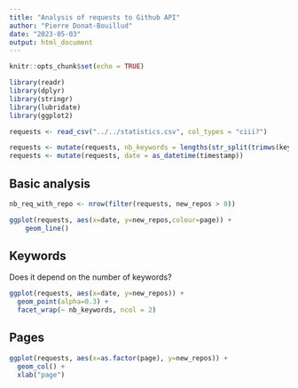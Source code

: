 ```yaml
---
title: "Analysis of requests to Github API"
author: "Pierre Donat-Bouillud"
date: "2023-05-03"
output: html_document
---
```


```r
knitr::opts_chunk$set(echo = TRUE)

library(readr)
library(dplyr)
library(stringr)
library(lubridate)
library(ggplot2)
```

```r
requests <- read_csv("../../statistics.csv", col_types = "ciii?")
```


```r
requests <- mutate(requests, nb_keywords = lengths(str_split(trimws(keyword), " +")), .after=keyword)
requests <- mutate(requests, date = as_datetime(timestamp))
```

## Basic analysis

```r
nb_req_with_repo <- nrow(filter(requests, new_repos > 0))
```

```r
ggplot(requests, aes(x=date, y=new_repos,colour=page)) +
    geom_line()
```

## Keywords

Does it depend on the number of keywords?

```r
ggplot(requests, aes(x=date, y=new_repos)) +
  geom_point(alpha=0.3) +
  facet_wrap(~ nb_keywords, ncol = 2)
```

## Pages

```r
ggplot(requests, aes(x=as.factor(page), y=new_repos)) +
  geom_col() +
  xlab("page")
```

